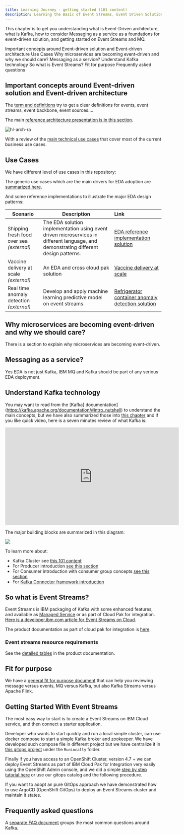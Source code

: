 ```yaml
---
title: Learning Journey - getting started (101 content)
description: Learning the Basic of Event Streams, Event Driven Solution
---
```


This chapter is to get you understanding what is Event-Driven architecture,
what is Kafka, how to consider Messaging as a service as a foundations for
event-driven solution, and getting started on Event Streams and MQ.

<AnchorLinks>
  <AnchorLink>Important concepts around Event-driven solution and Event-driven architecture</AnchorLink>
  <AnchorLink>Use Cases</AnchorLink>
  <AnchorLink>Why microservices are becoming event-driven and why we should care?</AnchorLink>
  <AnchorLink>Messaging as a service?</AnchorLink>
  <AnchorLink>Understand Kafka technology</AnchorLink>
  <AnchorLink>So what is Event Streams?</AnchorLink>
  <AnchorLink>Fit for purpose</AnchorLink>
  <AnchorLink>Frequently asked questions</AnchorLink>
</AnchorLinks>

## Important concepts around Event-driven solution and Event-driven architecture

The [term and definitions](http://localhost:8000/concepts/terms-and-definitions/) try to get
a clear definitions for events, event streams, event backbone, event sources....

The main [reference architecture presentation is in this section](/introduction/reference-architecture/#event-driven-architecture).

 ![hl-arch-ra](../../images/hl-arch-ra.png)

With a review of the [main technical use cases]() that cover most of the current business use cases.

## Use Cases

We have different level of use cases in this repository: 

The generic use cases which are the main drivers for EDA adoption are [summarized here](/introduction/usecases/). 

And some reference implementations to illustrate the major EDA design patterns:

| Scenario                           | Description         | Link        |
| --------------------------------| ------------------  |:----------- |
| Shipping fresh food over sea _(external)_ | The EDA solution implementation using event driven microservices in different language, and demonstrating different design patterns. | [EDA reference implementation solution](https://ibm-cloud-architecture.github.io/refarch-kc/)|
| Vaccine delivery at scale _(external)_ | An EDA and cross cloud pak solution | [Vaccine delivery at scale](https://ibm-cloud-architecture.github.io/vaccine-solution-main/)
| Real time anomaly detection _(external)_ | Develop and apply machine learning predictive model on event streams | [Refrigerator container anomaly detection solution](https://ibm-cloud-architecture.github.io/refarch-reefer-ml/)|


## Why microservices are becoming event-driven and why we should care?

There is a section to explain why microservices are becoming event-driven. 

## Messaging as a service? 

Yes EDA is not just Kafka, IBM MQ and Kafka should be part of any serious EDA deployment.

## Understand Kafka technology

You may want to read from the [Kafka] documentation](https://kafka.apache.org/documentation/#intro_nutshell) to understand the main concepts, but we have
also summarized those into [this chapter](/technology/kafka-overview/) and if you like quick 
video, here is a seven minutes review of what Kafka is:

<iframe width="560" height="315" src="https://www.youtube.com/embed/aj9CDZm0Glc" frameborder="0" allow="accelerometer; autoplay; encrypted-media; gyroscope; picture-in-picture" allowfullscreen></iframe>

The major building blocks are summarized in this diagram:

![](./images/kafka-components.png)

To learn more about:

* Kafka Cluster see [this 101 content](/technology/kafka-overview/#kafka-components)
* For Producer introduction [see this section]()
* For Consumer introduction with consumer group concepts [see this section]()
* For [Kafka Connector framework introduction]()

## So what is Event Streams?

Event Streams is IBM packaging of Kafka with some enhanced features, and available as [Managed Service](https://www.ibm.com/cloud/event-streams)
or as part of Cloud Pak for integration. [Here is a developer.ibm.com article for Event Streams on Cloud](https://developer.ibm.com/articles/event-streams-fundamentals/?mhsrc=ibmsearch_a&mhq=ibm%20event%20streams).

The product documentation as part of cloud pak for integration is [here]().

### Event streams resource requirements

See the [detailed tables](https://ibm.github.io/event-streams/installing/prerequisites/#helm-resource-requirements) in the product documentation.

## Fit for purpose

We have a [general fit for purpose document](/concepts/fit-to-purpose/) that can help you reviewing message versus events,
MQ versus Kafka, but also Kafka Streams versus Apache Flink.

## Getting Started With Event Streams

The most easy way to start is to create a Event Streams on IBM Cloud service, and then connect
a starter application.

Developer who wants to start quickly and run a local simple cluster, can use docker compose to start a simple
Kafka broker and zookeeper. We have developed such compose file in different project
but we have centralize it in [this gitops project](https://github.com/ibm-cloud-architecture/eda-gitops-catalog) under
the `RunLocally` folder.

Finally if you have access to an OpenShift Cluster, version 4.7 + we can deploy 
Event Streams as part of IBM Cloud Pak for Integration very easily using the
OpenShift Admin console, and we did a simple [step by step tutorial here]() 
or use our gitops catalog and the following procedure.

If you want to adopt an pure GitOps approach we have demonstrated how to use
ArgoCD (OpenShift GitOps) to deploy an Event Streams cluster and maintain it states.  




## Frequently asked questions

A [separate FAQ document](/technology/faq) groups the most common questions around Kafka.